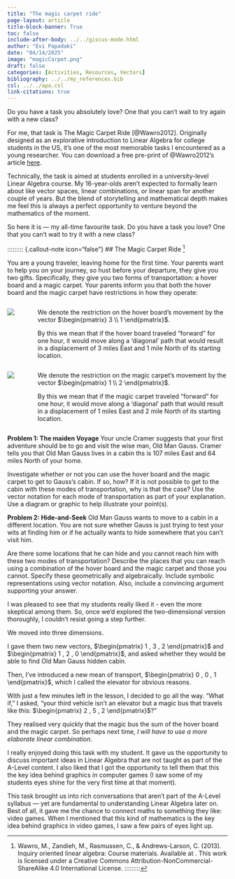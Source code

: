 ```yaml
---
title: "The magic carpet ride"
page-layout: article
title-block-banner: True
toc: false
include-after-body: ../../giscus-mode.html
author: "Evi Papadaki"
date: "04/14/2025"
image: "magicCarpet.png"
draft: false
categories: [Activities, Resources, Vectors]
bibliography: ../../my_references.bib
csl: ../../apa.csl
link-citations: true
---
```


Do you have a task you absolutely love? One that you can’t wait to try again with a new class?

For me, that task is The Magic Carpet Ride [@Wawro2012]. Originally designed as an explorative introduction to Linear Algebra for college students in the US, it’s one of the most memorable tasks I encountered as a young researcher. You can download a free pre-print of @Wawro2012's article [here](https://www.researchgate.net/publication/263306277_An_Inquiry-Oriented_Approach_to_Span_and_Linear_Independence_The_Case_of_the_Magic_Carpet_Ride_Sequence).

Technically, the task is aimed at students enrolled in a university-level Linear Algebra course. My 16-year-olds aren’t expected to formally learn about like vector spaces, linear combinations, or linear span for another couple of years. But the blend of storytelling and mathematical depth makes me feel this is always a perfect opportunity to venture beyond the mathematics of the moment.

So here it is — my all-time favourite task.
Do you have a task you love? One that you can't wait to try it with a new class?

::::::::: {.callout-note icon="false"}
## The Magic Carpet Ride [^1]

You are a young traveler, leaving home for the first time. Your parents want to help you on your journey, so hust before your departure, they give you two gifts. Specifically, they give you two forms of transportation: a hover board and a magic carpet. Your parents inform you that both the hover board and the magic carpet have restrictions in how they operate:

::::: columns
::: {.column width="10%"}
![](hoverBoard.png){fig-alt="An AI generated drawing of a hover bord."}
:::

::: {.column width="90%"}
We denote the restriction on the hover board's movement by the vector $\begin{pmatrix} 3 \\ 1 \end{pmatrix}$.

By this we mean that if the hover board traveled "forward" for one hour, it would move along a 'diagonal' path that would result in a displacement of 3 miles East and 1 mile North of its starting location.
:::
:::::

::::: columns
::: {.column width="10%"}
![](magicCarpet.png){fig-alt="An AI generated drawing of a magic carpet."}
:::

::: {.column width="90%"}
We denote the restriction on the magic carpet's movement by the vector $\begin{pmatrix} 1 \\ 2 \end{pmatrix}$.

By this we mean that if the magic carpet traveled "forward" for one hour, it would move along a 'diagonal' path that would result in a displacement of 1 miles East and 2 mile North of its starting location.
:::
:::::

**Problem 1: The maiden Voyage** Your uncle Cramer suggests that your first adventure should be to go and visit the wise man, Old Man Gauss. Cramer tells you that Old Man Gauss lives in a cabin ths is 107 miles East and 64 miles North of your home.

Investigate whether or not you can use the hover board and the magic carpet to get to Gauss's cabin. If so, how? If it is not possible to get to the cabin with these modes of transportation, why is that the case? Use the vector notation for each mode of transportation as part of your explanation. Use a diagram or graphic to help illustrate your point(s).

**Problem 2: Hide-and-Seek** Old Man Gauss wants to move to a cabin in a different location. You are not sure whether Gauss is just trying to test your wits at finding him or if he actually wants to hide somewhere that you can't visit him.

Are there some locations that he can hide and you cannot reach him with these two modes of transportation? Describe the places that you can reach using a combination of the hover board and the magic carpet and those you cannot. Specify these geometrically and algebraically. Include symbolic representations using vector notation. Also, include a convincing argument supporting your answer.

[^1]: Wawro, M., Zandieh, M., Rasmussen, C., & Andrews-Larson, C. (2013). Inquiry oriented linear algebra: Course materials. Available at [](http://iola.math.vt.edu). This work is licensed under a Creative Commons Attribution-NonCommercial-ShareAlike 4.0 International License.
:::::::::

I was pleased to see that my students really liked it  - even the more skeptical among them. So, once we’d explored the two-dimensional version thoroughly, I couldn’t resist going a step further.

We moved into three dimensions.

I gave them two new vectors, $\begin{pmatrix} 1 , 3 , 2 \end{pmatrix}$ and $\begin{pmatrix} 1 , 2 , 0 \end{pmatrix}$, and asked whether they would be able to find Old Man Gauss hidden cabin. 

Then, I've introduced a new mean of transport, $\begin{pmatrix} 0 , 0 , 1 \end{pmatrix}$, which I called the elevator for obvious reasons. 

With just a few minutes left in the lesson, I decided to go all the way.
“What if,” I asked, “your third vehicle isn’t an elevator but a magic bus that travels like this: $\begin{pmatrix} 2 , 5 , 2 \end{pmatrix}$?”

They realised very quickly that the magic bus the sum of the hover board and the magic carpet. So perhaps next time, *I will have to use a more elaborate linear combination*.

I really enjoyed doing this task with my student. It gave us the opportunity to discuss important ideas in Linear Algebra that are not taught as part of the A-Level content. I also liked that I got the opportunity to tell them that this the key idea behind graphics in computer games (I saw some of my students eyes shine for the very first time at that moment).

This task brought us into rich conversations that aren’t part of the A-Level syllabus — yet are fundamental to understanding Linear Algebra later on. Best of all, it gave me the chance to connect maths to something they like: video games.
When I mentioned that this kind of mathematics is the key idea behind graphics in video games, I saw a few pairs of eyes light up.
